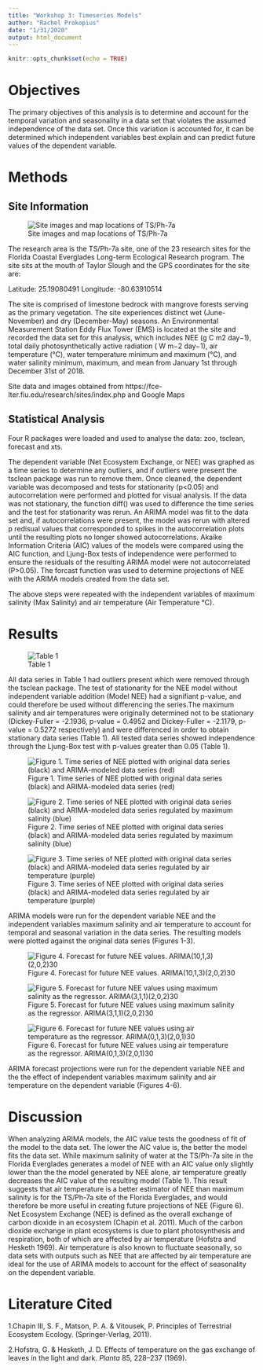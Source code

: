 ---
title: "Workshop 3: Timeseries Models"
author: "Rachel Prokopius"
date: "1/31/2020"
output: html_document
---
```{r setup, include=FALSE}
knitr::opts_chunk$set(echo = TRUE)
```
# Objectives

The primary objectives of this analysis is to determine and account for the temporal variation and seasonality in a data set that violates the assumed independence of the data set. Once this variation is accounted for, it can be determined which independent variables best explain and can predict future values of the dependent variable. 

# Methods

## Site Information 

![Site images and map locations of TS/Ph-7a](C:/Users/Rachel Prokopius/Documents/FALCON HD/GitHub/Reproducible-Science/ARIMA/Site.jpg)

The research area is the TS/Ph-7a site, one of the 23 research sites for the Florida Coastal Everglades Long-term Ecological Research program. The site sits at the mouth of Taylor Slough and the GPS coordinates for the site are:

Latitude: 25.19080491
Longitude: -80.63910514

The site is comprised of limestone bedrock with mangrove forests serving as the primary vegetation. The site experiences distinct wet (June-November) and dry (December-May) seasons. An Environmental Measurement Station Eddy Flux Tower (EMS) is located at the site and recorded the data set for this analysis, which includes NEE (g C m2 day−1), total daily photosynthetically active radiation ( W m−2 day−1), air temperature (°C), water temperature minimum and maximum (°C), and water salinity minimum, maximum, and mean from January 1st through December 31st of 2018. 

Site data and images obtained from https://fce-lter.fiu.edu/research/sites/index.php and Google Maps

## Statistical Analysis

Four R packages were loaded and used to analyse the data: zoo, tsclean, forecast and xts.

The dependent variable (Net Ecosystem Exchange, or NEE) was graphed as a time series to determine any outliers, and if outliers were present the tsclean package was run to remove them. Once cleaned, the dependent variable was decomposed and tests for stationarity (p<0.05) and autocorrelation were performed and plotted for visual analysis. If the data was not stationary, the function diff() was used to difference the time series and the test for stationarity was rerun. An ARIMA model was fit to the data set and, if autocorrelations were present, the model was rerun with altered p redisual values that corresponded to spikes in the autocorrelation plots until the resulting plots no longer showed autocorrelations. Akaike Information Criteria (AIC) values of the models were compared using the AIC function, and Ljung-Box tests of independence were performed to ensure the residuals of the resulting ARIMA model were not autocorrelated (P>0.05). The forcast function was used to determine projections of NEE with the ARIMA models created from the data set.

The above steps were repeated with the independent variables of maximum salinity (Max Salinity) and air temperature (Air Temperature °C).


# Results 

![Table 1](C:/Users/Rachel Prokopius/Documents/FALCON HD/GitHub/Reproducible-Science/ARIMA/Table 1.jpg)

All data series in Table 1 had outliers present which were removed through the tsclean package. The test of stationarity for the NEE model without independent variable addition (Model NEE) had a signifiant p-value, and could therefore be used without differencing the series.The maximum salinity and air temperatures were originally determined not to be stationary (Dickey-Fuller = -2.1936, p-value = 0.4952 and Dickey-Fuller = -2.1179, p-value = 0.5272 respectively) and were differenced in order to obtain stationary data series (Table 1). All tested data series showed independence through the Ljung-Box test with p-values greater than 0.05 (Table 1). 

![Figure 1. Time series of NEE plotted with original data series (black) and ARIMA-modeled data series (red)](C:/Users/Rachel Prokopius/Documents/FALCON HD/GitHub/Reproducible-Science/ARIMA/Figure 1 NEE.jpeg)

![Figure 2. Time series of NEE plotted with original data series (black) and ARIMA-modeled data series regulated by maximum salinity (blue)](C:/Users/Rachel Prokopius/Documents/FALCON HD/GitHub/Reproducible-Science/ARIMA/Max Salinity compare plot.jpeg)

![Figure 3. Time series of NEE plotted with original data series (black) and ARIMA-modeled data series regulated by air temperature (purple)](C:/Users/Rachel Prokopius/Documents/FALCON HD/GitHub/Reproducible-Science/ARIMA/Figure 3.jpeg)

ARIMA models were run for the dependent variable NEE and the independent variables maximum salinity and air temperature to account for temporal and seasonal variation in the data series. The resulting models were plotted against the original data series (Figures 1-3).

![Figure 4. Forecast for future NEE values. ARIMA(10,1,3)(2,0,2)30](C:/Users/Rachel Prokopius/Documents/FALCON HD/GitHub/Reproducible-Science/ARIMA/Forecast NEE.jpeg)


![Figure 5. Forecast for future NEE values using maximum salinity as the regressor. ARIMA(3,1,1)(2,0,2)30](C:/Users/Rachel Prokopius/Documents/FALCON HD/GitHub/Reproducible-Science/ARIMA/Max Salinity Plot.jpeg)


![Figure 6. Forecast for future NEE values using air temperature as the regressor. ARIMA(0,1,3)(2,0,1)30](C:/Users/Rachel Prokopius/Documents/FALCON HD/GitHub/Reproducible-Science/ARIMA/Air temp plot.jpeg)

ARIMA forecast projections were run for the dependent variable NEE and the the effect of independent variables maximum salinity and air temperature on the dependent variable (Figures 4-6).

# Discussion 

When analyzing ARIMA models, the AIC value tests the goodness of fit of the model to the data set. The lower the AIC value is, the better the model fits the data set. While maximum salinity of water at the TS/Ph-7a site in the Florida Everglades generates a model of NEE with an AIC value only slightly lower than the the model generated by NEE alone, air temperature greatly decreases the AIC value of the resulting model (Table 1). This result suggests that air temperature is a better estimator of NEE than maximum salinity is for the TS/Ph-7a site of the Florida Everglades, and would therefore be more useful in creating future projections of NEE (Figure 6). Net Ecosystem Exchange (NEE) is defined as the overall exchange of carbon dioxide in an ecosystem (Chapin et al. 2011). Much of the carbon dioxide exchange in plant ecosystems is due to plant photosynthesis and respiration, both of which are affected by air temperature (Hofstra and Hesketh 1969). Air temperature is also known to fluctuate seasonally,  so data sets with outputs such as NEE that are affected by air temperature are ideal for the use of ARIMA models to account for the effect of seasonality on the dependent variable.

# Literature Cited

1.Chapin III, S. F., Matson, P. A. & Vitousek, P. Principles of Terrestrial Ecosystem Ecology. (Springer-Verlag, 2011). 

2.Hofstra, G. & Hesketh, J. D. Effects of temperature on the gas exchange of leaves in the light and dark. *Planta* 85, 228–237 (1969).
